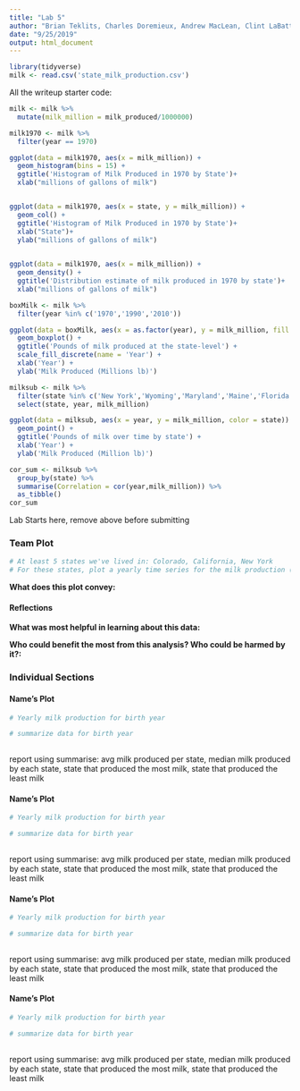 ---
title: "Lab 5"
author: "Brian Teklits, Charles Doremieux, Andrew MacLean, Clint LaBattaglia"
date: "9/25/2019"
output: html_document
---

```{r setup,include=FALSE}
library(tidyverse)
milk <- read.csv('state_milk_production.csv')
```

All the writeup starter code:
```{r}
milk <- milk %>%
  mutate(milk_million = milk_produced/1000000)
```
```{r}
milk1970 <- milk %>%
  filter(year == 1970)
```

```{r}
ggplot(data = milk1970, aes(x = milk_million)) +
  geom_histogram(bins = 15) + 
  ggtitle('Histogram of Milk Produced in 1970 by State')+
  xlab("millions of gallons of milk")


ggplot(data = milk1970, aes(x = state, y = milk_million)) +
  geom_col() + 
  ggtitle('Histogram of Milk Produced in 1970 by State')+
  xlab("State")+
  ylab("millions of gallons of milk")
  
```
```{r}
ggplot(data = milk1970, aes(x = milk_million)) +
  geom_density() + 
  ggtitle('Distribution estimate of milk produced in 1970 by state')+
  xlab("millions of gallons of milk")
```
```{r}
boxMilk <- milk %>%
  filter(year %in% c('1970','1990','2010'))
```

```{r}
ggplot(data = boxMilk, aes(x = as.factor(year), y = milk_million, fill = as.factor(year))) +
  geom_boxplot() + 
  ggtitle('Pounds of milk produced at the state-level') + 
  scale_fill_discrete(name = 'Year') + 
  xlab('Year') +
  ylab('Milk Produced (Millions lb)')
```

```{r}
milksub <- milk %>%
  filter(state %in% c('New York','Wyoming','Maryland','Maine','Florida')) %>%
  select(state, year, milk_million)
```
```{r}
ggplot(data = milksub, aes(x = year, y = milk_million, color = state)) +
  geom_point() + 
  ggtitle('Pounds of milk over time by state') +
  xlab('Year') +
  ylab('Milk Produced (Million lb)')
```
```{r}
cor_sum <- milksub %>%
  group_by(state) %>%
  summarise(Correlation = cor(year,milk_million)) %>%
  as_tibble()
cor_sum
```
Lab Starts here, remove above before submitting

### Team Plot
```{r}
# At least 5 states we've lived in: Colorado, California, New York
# For these states, plot a yearly time series for the milk production (in millions of pounds). On this plot, display a line showing the average milk produced each year for all states
```

**What does this plot convey:**

#### Reflections

**What was most helpful in learning about this data:**

**Who could benefit the most from this analysis? Who could be harmed by it?:**

### Individual Sections

#### Name's Plot

```{r}
# Yearly milk production for birth year
```

```{r}
# summarize data for birth year
 
```

report using summarise: avg milk produced per state, median milk produced by each state, state that produced the most milk, state that produced the least milk

#### Name's Plot

```{r}
# Yearly milk production for birth year
```

```{r}
# summarize data for birth year
 
```

report using summarise: avg milk produced per state, median milk produced by each state, state that produced the most milk, state that produced the least milk

#### Name's Plot

```{r}
# Yearly milk production for birth year
```

```{r}
# summarize data for birth year
 
```

report using summarise: avg milk produced per state, median milk produced by each state, state that produced the most milk, state that produced the least milk

#### Name's Plot

```{r}
# Yearly milk production for birth year
```

```{r}
# summarize data for birth year
 
```

report using summarise: avg milk produced per state, median milk produced by each state, state that produced the most milk, state that produced the least milk